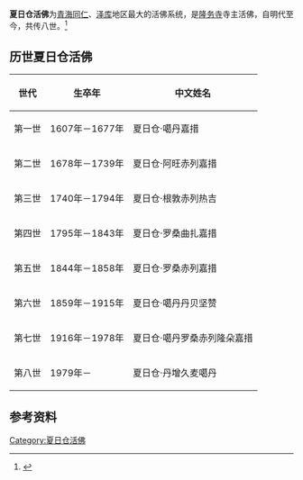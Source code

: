 '''夏日仓活佛'''为[[青海|青海]][[同仁|同仁]]、[[泽库|泽库]]地区最大的活佛系统，是[[隆务寺|隆务寺]]寺主活佛，自明代至今，共传八世。<ref>{{cite book|title=《藏族大辞典》|publisher=甘肃人民出版社|chapter=夏日仓活佛系统}}</ref>

== 历世夏日仓活佛 ==
{| class="wikitable" 
|- 
! 世代
! 生卒年
! 中文姓名
|-
| 第一世
| 1607年－1677年
| 夏日仓·噶丹嘉措
|-
| 第二世
| 1678年－1739年
| 夏日仓·阿旺赤列嘉措
|-
| 第三世
| 1740年－1794年
| 夏日仓·根敦赤列热吉
|-
| 第四世
| 1795年－1843年
| 夏日仓·罗桑曲扎嘉措
|-
| 第五世
| 1844年－1858年
| 夏日仓·罗桑赤列嘉措
|-
| 第六世
| 1859年－1915年
| 夏日仓·噶丹丹贝坚赞
|-
| 第七世
| 1916年－1978年
| 夏日仓·噶丹罗桑赤列隆朵嘉措
|-
| 第八世
| 1979年－
| 夏日仓·丹增久麦噶丹
|}

== 参考资料 ==
{{reflist}}

{{藏传佛教活佛}}

[[Category:夏日仓活佛|Category:夏日仓活佛]]
